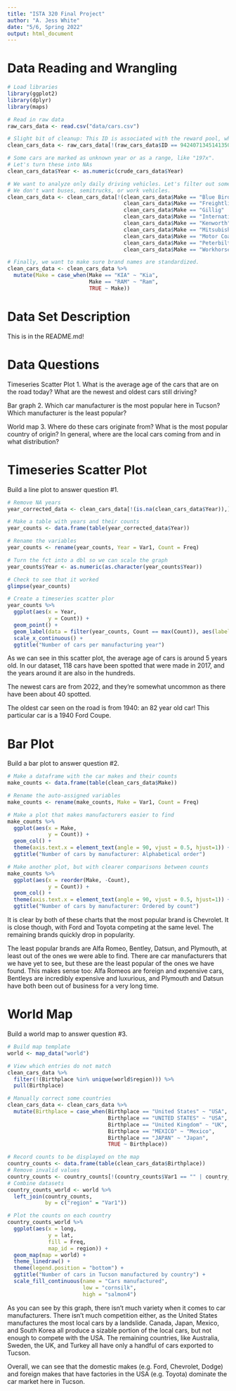 ```yaml
---
title: "ISTA 320 Final Project"
author: "A. Jess White"
date: "5/6, Spring 2022"
output: html_document
---
```


# Data Reading and Wrangling

```r
# Load libraries
library(ggplot2)
library(dplyr)
library(maps)

# Read in raw data
raw_cars_data <- read.csv("data/cars.csv")

# Slight bit of cleanup: This ID is associated with the reward pool, which are cars we have not seen and must get rid of.
clean_cars_data <- raw_cars_data[!(raw_cars_data$ID == 942407134514135050),]

# Some cars are marked as unknown year or as a range, like "197x".
# Let's turn these into NAs
clean_cars_data$Year <- as.numeric(crude_cars_data$Year)

# We want to analyze only daily driving vehicles. Let's filter out some odd brands
# We don't want buses, semitrucks, or work vehicles.
clean_cars_data <- clean_cars_data[!(clean_cars_data$Make == "Blue Bird" |
                                     clean_cars_data$Make == "Freightliner" |
                                     clean_cars_data$Make == "Gillig" |
                                     clean_cars_data$Make == "International" |
                                     clean_cars_data$Make == "Kenworth" |
                                     clean_cars_data$Make == "Mitsubishi Fuso" |
                                     clean_cars_data$Make == "Motor Coach Industries" |
                                     clean_cars_data$Make == "Peterbilt" |
                                     clean_cars_data$Make == "Workhorse Custom Chassis"),]

# Finally, we want to make sure brand names are standardized.
clean_cars_data <- clean_cars_data %>%
  mutate(Make = case_when(Make == "KIA" ~ "Kia",
                          Make == "RAM" ~ "Ram",
                          TRUE ~ Make))

```

# Data Set Description

This is in the README.md!

# Data Questions

Timeseries Scatter Plot
1. What is the average age of the cars that are on the road today? What are the newest and oldest cars still driving?

Bar graph
2. Which car manufacturer is the most popular here in Tucson? Which manufacturer is the least popular?

World map
3. Where do these cars originate from? What is the most popular country of origin? In general, where are the local cars coming from and in what distribution?


# Timeseries Scatter Plot

Build a line plot to answer question #1.

```r

# Remove NA years
year_corrected_data <- clean_cars_data[!(is.na(clean_cars_data$Year)),]

# Make a table with years and their counts
year_counts <- data.frame(table(year_corrected_data$Year))

# Rename the variables
year_counts <- rename(year_counts, Year = Var1, Count = Freq)

# Turn the fct into a dbl so we can scale the graph
year_counts$Year <- as.numeric(as.character(year_counts$Year))

# Check to see that it worked
glimpse(year_counts)

# Create a timeseries scatter plor
year_counts %>%
  ggplot(aes(x = Year,
             y = Count)) +
  geom_point() +
  geom_label(data = filter(year_counts, Count == max(Count)), aes(label = Count)) +
  scale_x_continuous() +
  ggtitle("Number of cars per manufacturing year")
```

As we can see in this scatter plot, the average age of cars is around 5 years old. In our dataset,
118 cars have been spotted that were made in 2017, and the years around it are also in the hundreds.

The newest cars are from 2022, and they're somewhat uncommon as there have been about 40 spotted.

The oldest car seen on the road is from 1940: an 82 year old car! This particular car is a 1940 Ford Coupe.

# Bar Plot

Build a bar plot to answer question #2.

```r

# Make a dataframe with the car makes and their counts
make_counts <- data.frame(table(clean_cars_data$Make))

# Rename the auto-assigned variables
make_counts <- rename(make_counts, Make = Var1, Count = Freq)

# Make a plot that makes manufacturers easier to find
make_counts %>%
  ggplot(aes(x = Make,
             y = Count)) +
  geom_col() +
  theme(axis.text.x = element_text(angle = 90, vjust = 0.5, hjust=1)) +
  ggtitle("Number of cars by manufacturer: Alphabetical order")

# Make another plot, but with clearer comparisons between counts
make_counts %>%
  ggplot(aes(x = reorder(Make, -Count),
             y = Count)) +
  geom_col() +
  theme(axis.text.x = element_text(angle = 90, vjust = 0.5, hjust=1)) +
  ggtitle("Number of cars by manufacturer: Ordered by count")

```

It is clear by both of these charts that the most popular brand is Chevrolet. It is close though, with Ford and Toyota competing at the same level. The remaining brands quickly drop in popularity.

The least popular brands are Alfa Romeo, Bentley, Datsun, and Plymouth, at least out of the ones we were able to find. There are car manufacturers that we have yet to see, but these are the least popular of the ones we have found. This makes sense too: Alfa Romeos are foreign and expensive cars, Bentleys are incredibly expensive and luxurious, and Plymouth and Datsun have both been out of business for a very long time.

# World Map

Build a world map to answer question #3.

```r
# Build map template
world <- map_data("world")

# View which entries do not match
clean_cars_data %>%
  filter(!(Birthplace %in% unique(world$region))) %>%
  pull(Birthplace)

# Manually correct some countries
clean_cars_data <- clean_cars_data %>%
  mutate(Birthplace = case_when(Birthplace == "United States" ~ "USA",
                                Birthplace == "UNITED STATES" ~ "USA",
                                Birthplace == "United Kingdom" ~ "UK",
                                Birthplace == "MEXICO" ~ "Mexico",
                                Birthplace == "JAPAN" ~ "Japan",
                                TRUE ~ Birthplace))

# Record counts to be displayed on the map
country_counts <- data.frame(table(clean_cars_data$Birthplace))
# Remove invalid values
country_counts <- country_counts[!(country_counts$Var1 == "" | country_counts$Var1 == "N/A"),]
# Combine datasets
country_counts_world <- world %>%
  left_join(country_counts,
            by = c("region" = "Var1"))

# Plot the counts on each country
country_counts_world %>%
  ggplot(aes(x = long,
             y = lat,
             fill = Freq,
             map_id = region)) +
  geom_map(map = world) +
  theme_linedraw() +
  theme(legend.position = "bottom") +
  ggtitle("Number of cars in Tucson manufactured by country") +
  scale_fill_continuous(name = "Cars manufactured",
                        low = "cornsilk",
                        high = "salmon4")
```

As you can see by this graph, there isn't much variety when it comes to car manufacturers. There isn't much competition either, as the United States manufactures the most local cars by a landslide. Canada, Japan, Mexico, and South Korea all produce a sizable portion of the local cars, but not enough to compete with the USA. The remaining countries, like Australia, Sweden, the UK, and Turkey all have only a handful of cars exported to Tucson.

Overall, we can see that the domestic makes (e.g. Ford, Chevrolet, Dodge) and foreign makes that have factories in the USA (e.g. Toyota) dominate the car market here in Tucson.